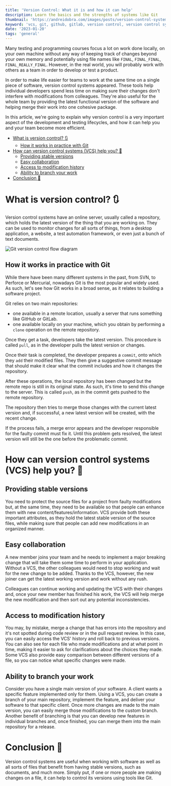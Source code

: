 ```yaml
---
title: 'Version Control: What it is and how it can help'
description: Learn the basics and the strengths of systems like Git
thumbnail: 'https://andreidobra.com/images/posts/version-control-systems-basics/header.png'
keyword: 'vcs, git, github, gitlab, version control, version control systems, svn'
date: '2023-01-20'
tags: 'general'
---
```


Many testing and programming courses focus a lot on work done locally, on your own machine without any way of keeping track of changes beyond your own memory and potentially using file names like `FINAL`, `FINAL_FINAL`, `FINAL_REALLY_FINAL`. However, in the real world, you will probably work with others as a team in order to develop or test a product.

In order to make life easier for teams to work at the same time on a single piece of software, version control systems appeared. These tools help individual developers spend less time on making sure their changes don't interfere with modifications from colleagues. They're also useful for the whole team by providing the latest functional version of the software and helping merge their work into one cohesive package.

In this article, we're going to explain why version control is a very important aspect of the development and testing lifecycles, and how it can help you and your team become more efficient.

- [What is version control? 🔃](#what-is-version-control-)
  - [How it works in practice with Git](#how-it-works-in-practice-with-git)
- [How can version control systems (VCS) help you? 🤔](#how-can-version-control-systems-vcs-help-you-)
  - [Providing stable versions](#providing-stable-versions)
  - [Easy collaboration](#easy-collaboration)
  - [Access to modification history](#access-to-modification-history)
  - [Ability to branch your work](#ability-to-branch-your-work)
- [Conclusion 🏁](#conclusion-)

# What is version control? 🔃

Version control systems have an online server, usually called a repository, which holds the latest version of the thing that you are working on. They can be used to monitor changes for all sorts of things, from a desktop application, a website, a test automation framework, or even just a bunch of text documents.

![Git version control flow diagram](https://andreidobra.com/images/posts/version-control-systems-basics/version_control_flow_no_wm.png)

## How it works in practice with Git

While there have been many different systems in the past, from SVN, to Perforce or Mercurial, nowadays Git is the most popular and widely used. As such, let's see how Git works in a broad sense, as it relates to building a software project.

Git relies on two main repositories:

- one available in a remote location, usually a server that runs something like GitHub or GitLab.
- one available locally on your machine, which you obtain by performing a `clone` operation on the remote repository.

Once they get a task, developers take the latest version. This procedure is called `pull`, as in the developer pulls the latest version or changes.

Once their task is completed, the developer prepares a `commit`, onto which they `add` their modified files. They then give a suggestive commit message that should make it clear what the commit includes and how it changes the repository.

After these operations, the local repository has been changed but the remote repo is still in its original state. As such, it's time to send this change to the server. This is called `push`, as in the commit gets pushed to the remote repository.

The repository then tries to merge those changes with the current latest version and, if successful, a new latest version will be created, with the recent change.

If the process fails, a merge error appears and the developer responsible for the faulty commit must fix it. Until this problem gets resolved, the latest version will still be the one before the problematic commit.

# How can version control systems (VCS) help you? 🤔

## Providing stable versions

You need to protect the source files for a project from faulty modifications but, at the same time, they need to be available so that people can enhance them with new content/features/information. VCS provide both these important attributes, as they hold the latest stable version of the source files, while making sure that people can add new modifications in an organized manner.

## Easy collaboration

A new member joins your team and he needs to implement a major breaking change that will take them some time to perform in your application. Without a VCS, the other colleagues would need to stop working and wait for the new change to be added. Thanks to the VCS, however, the new joiner can get the latest working version and work without any rush.

Colleagues can continue working and updating the VCS with their changes and, once your new member has finished his work, the VCS will help merge the new modification and then sort out any potential inconsistencies.

## Access to modification history

You may, by mistake, merge a change that has errors into the repository and it's not spotted during code review or in the pull request review. In this case, you can easily access the VCS' history and roll back to previous versions.
You can also see for each file who made modifications and at what point in time, making it easier to ask for clarifications about the choices they made. Some VCS also provide easy comparison between different versions of a file, so you can notice what specific changes were made.

## Ability to branch your work

Consider you have a single main version of your software. A client wants a specific feature implemented only for them.
Using a VCS, you can create a branch of your main repository, implement the feature, and deliver your software to that specific client. Once more changes are made to the main version, you can easily merge those modifications to the custom branch.
Another benefit of branching is that you can develop new features in individual branches and, once finished, you can merge them into the main repository for a release.

# Conclusion 🏁

Version control systems are useful when working with software as well as all sorts of files that benefit from having stable versions, such as documents, and much more. Simply put, if one or more people are making changes on a file, it can help to control its versions using tools like Git.

